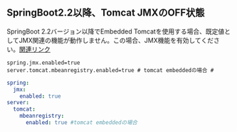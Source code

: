 ## SpringBoot2.2以降、Tomcat JMXのOFF状態

SpringBoot 2.2バージョン以降でEmbedded Tomcatを使用する場合、既定値としてJMX関連の機能が動作しません。この場合、JMX機能を有効してください。[関連リンク](https://github.com/spring-projects/spring-boot/wiki/Spring-Boot-2.2-Release-Notes#jmx-now-disabled-by-default)

```properties title='application.properties'
spring.jmx.enabled=true
server.tomcat.mbeanregistry.enabled=true # tomcat embeddedの場合 #
```

```yml title='application.yml'
spring:
  jmx:
    enabled: true
server:
  tomcat:
    mbeanregistry:
      enabled: true #tomcat embeddedの場合
```

